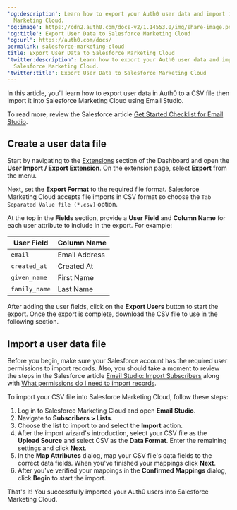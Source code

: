 ---
'og:description': Learn how to export your Auth0 user data and import it into Salesforce
  Marketing Cloud.
'og:image': https://cdn2.auth0.com/docs-v2/1.14553.0/img/share-image.png
'og:title': Export User Data to Salesforce Marketing Cloud
'og:url': https://auth0.com/docs/
permalink: salesforce-marketing-cloud
title: Export User Data to Salesforce Marketing Cloud
'twitter:description': Learn how to export your Auth0 user data and import it into
  Salesforce Marketing Cloud.
'twitter:title': Export User Data to Salesforce Marketing Cloud
---
In this article, you’ll learn how to export user data in Auth0 to a CSV file then import it into Salesforce Marketing Cloud using Email Studio.

To read more, review the Salesforce article [Get Started Checklist for Email Studio](https://help.salesforce.com/articleView?id=mc_es_get_started_with_email_studio.htm&type=5).

## Create a user data file

Start by navigating to the [Extensions](https://manage.auth0.com/#/extensions) section of the Dashboard and open the **User Import / Export Extension**. On the extension page, select **Export** from the menu.

Next, set the **Export Format** to the required file format. Salesforce Marketing Cloud accepts file imports in CSV format so choose the `Tab Separated Value file (*.csv)` option.

At the top in the **Fields** section, provide a **User Field** and **Column Name** for each user attribute to include in the export. For example:

<table class="table"><thead>
<tr>
<th>User Field</th>
<th>Column Name</th>
</tr>
</thead>
<tbody>
<tr>
<td><code>email</code></td>
<td>Email Address</td>
</tr>
<tr>
<td><code>created_at</code></td>
<td>Created At</td>
</tr>
<tr>
<td><code>given_name</code></td>
<td>First Name</td>
</tr>
<tr>
<td><code>family_name</code></td>
<td>Last Name</td>
</tr>
</tbody>
</table>

After adding the user fields, click on the **Export Users** button to start the export. Once the export is complete, download the CSV file to use in the following section.

## Import a user data file

Before you begin, make sure your Salesforce account has the required user permissions to import records. Also, you should take a moment to review the steps in the Salesforce article [Email Studio: Import Subscribers](https://help.marketingcloud.com/en/documentation/exacttarget/subscribers/subscribers_for_interactive_marketing_hub/imports/importing_subscribers/) along with [What permissions do I need to import records](https://help.salesforce.com/articleView?id=faq_import_general_permissions.htm).

To import your CSV file into Salesforce Marketing Cloud, follow these steps:

1. Log in to Salesforce Marketing Cloud and open **Email Studio**.
2. Navigate to **Subscribers > Lists**.
3. Choose the list to import to and select the **Import** action.
4. After the import wizard's introduction, select your CSV file as the **Upload Source** and select CSV as the **Data Format**. Enter the remaining settings and click **Next**.
5. In the **Map Attributes** dialog, map your CSV file's data fields to the correct data fields. When you've finished your mappings click **Next**.
6. After you've verified your mappings in the **Confirmed Mappings** dialog, click **Begin** to start the import.

That's it! You successfully imported your Auth0 users into Salesforce Marketing Cloud.